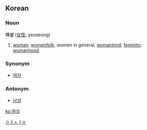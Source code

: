 ==Korean==
===Noun===
'''여성''' ([[女性]]; yeoseong)
#[[woman]]; [[womenfolk]]; women in general; [[womankind]]; [[feminity]]; [[womanhood]]

===Synonym===
*[[여자]]

===Antonym===
*[[남성]]

[[Category:Korean nouns|ㅇㅕㅅㅓㅇ]]

[[ko:여성]]